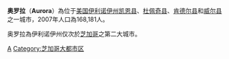 {{Otheruses|奧羅拉 (消歧義)}}
{{Infobox Settlement
| name = 奥罗拉<br/>City of Aurora, Illinois
| image_skyline = 
| imagesize = 250px
| image_caption = 
| image_flag = 
| image_shield = 
| pushpin_map = USA Illinois
| pushpin_label_position = bottom
| subdivision_type = 国家
| subdivision_name = {{USA}}
| subdivision_type1 = [[美国行政区划|州]]
| subdivision_name1 = [[伊利诺伊州|伊利诺伊州]]
| subdivision_type2 = [[伊利诺伊州各县列表|县]]
| subdivision_name2 = [[凯恩县_(伊利诺伊州)|凯恩县]]、[[杜佩奇县_(伊利诺伊州)|杜佩奇县]]、[[肯德尔县_(伊利诺伊州)|肯德尔县]]和[[威尔县_(伊利诺伊州)|威尔县]]
| elevation_m = 176 – 224
| elevation_ft = 577 – 735
| area_total_km2 = 102.1
| population_as_of = 2007年
| population_total = 168181
| population_density_km2 = auto
| timezone = [[北美中部时区|CST]]
| utc_offset = -6
| timezone_DST = [[北美中部时区|CDT]]
| utc_offset_DST = -5
| latd = 41
| latm = 45
| lats = 38.05
| latNS = N
| longd = 88
| longm = 19
| longs = 12.75
| longEW = W
| website =  [http://www.aurora-il.org/ www.aurora-il.org]
}}
'''奥罗拉'''（'''Aurora'''）為位于[[美国|美国]][[伊利诺伊州|伊利诺伊州]][[凯恩县_(伊利诺伊州)|凯恩县]]、[[杜佩奇县_(伊利诺伊州)|杜佩奇县]]、[[肯德尔县_(伊利诺伊州)|肯德尔县]]和[[威尔县_(伊利诺伊州)|威尔县]]之一城市，2007年人口為168,181人。

奥罗拉為伊利诺伊州仅次於[[芝加哥_(伊利诺伊州)|芝加哥]]之第二大城市。

{{伊利诺伊州}}
{{凯恩县 (伊利诺伊州)}}
{{杜佩奇县 (伊利诺伊州)}}
{{肯德尔县 (伊利诺伊州)}}
{{威尔县 (伊利诺伊州)}}
{{Authority control}}
{{Illinois-stub}}

[[Category:伊利诺伊州城市|A]]
[[Category:芝加哥大都市区|Category:芝加哥大都市区]]